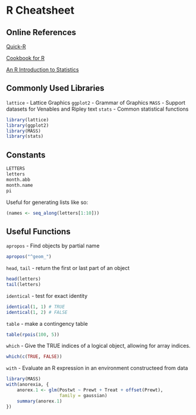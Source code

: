R Cheatsheet
============

Online References
-----------------

[Quick-R](http://www.statmethods.net)

[Cookbook for R](http://www.cookbook-r.com)

[An R Introduction to Statistics](http://www.r-tutor.com)

Commonly Used Libraries
-----------------------

`lattice` - Lattice Graphics
`ggplot2` - Grammar of Graphics
`MASS` - Support datasets for Venables and Ripley text
`stats` - Common statistical functions

```r
library(lattice)
library(ggplot2)
library(MASS)
library(stats)
```

Constants
---------

```r
LETTERS
letters
month.abb
month.name
pi
```

Useful for generating lists like so:

```r
(names <- seq_along(letters[1:10]))
```


Useful Functions
----------------

`apropos` - Find objects by partial name

```r
apropos("^geom_")
```

`head`, `tail` - return the first or last part of an object

```r
head(letters)
tail(letters)
```

`identical` - test for exact identity

```r
identical(1, 1) # TRUE
identical(1, 2) # FALSE
```

`table` - make a contingency table

```r
table(rpois(100, 5))
```

`which` - Give the TRUE indices of a logical object, allowing for array indices.

```r
which(c(TRUE, FALSE))
```

`with` - Evaluate an R expression in an environment constructeed from data

```r
library(MASS)
with(anorexia, {
    anorex.1 <- glm(Postwt ~ Prewt + Treat + offset(Prewt),
                    family = gaussian)
    summary(anorex.1)
})
```

